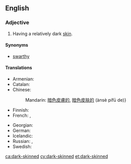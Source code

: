 ==English==

===Adjective===
{{en-adj|head=[[dark]]-[[skinned]]}}

# Having a relatively dark [[skin]].

====Synonyms====
*[[swarthy]]

====Translations====
{{trans-top|having dark skin}}
* Armenian: {{t|hy|թուխ|tr=t’ux}}
* Catalan: {{t|ca|bru}}
* Chinese:
*: Mandarin: [[暗色]][[皮膚]][[的]], [[暗色]][[皮肤]][[的]] (ànsè pífū de)}
* Finnish: {{t|fi|tummaihoinen}}
* French: {{t+|fr|basané|m}}, {{t+|fr|bronzé|m}}
{{trans-mid}}
* Georgian: {{t|ka|მუქი|sc=Geor}}
* German: {{t+|de|dunkelhäutig}}
* Icelandic: {{t|is|hörundsdökkur}}
* Russian: {{t|ru|темнокожий|tr=temnokóžij|sc=Cyrl}}, {{t+|ru|смуглый|tr=smúglyj|sc=Cyrl}}
* Swedish: {{t+|sv|mörkhyad}}
{{trans-bottom}}

[[ca:dark-skinned]]
[[cy:dark-skinned]]
[[et:dark-skinned]]